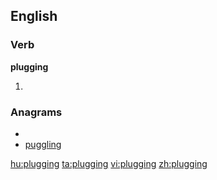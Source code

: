 ==English==

===Verb===
'''plugging'''

# {{present participle of|[[plug]]}}

===Anagrams===
* {{alphagram|gggilnpu}}
* [[puggling#English|puggling]]

[[hu:plugging]]
[[ta:plugging]]
[[vi:plugging]]
[[zh:plugging]]